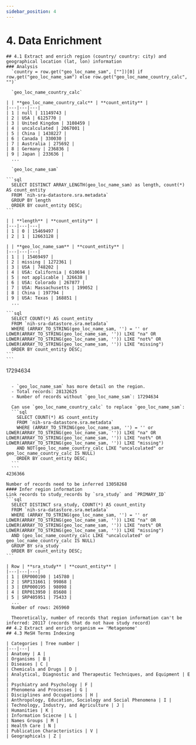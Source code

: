 ```yaml
---
sidebar_position: 4
---
```


# 4. Data Enrichment
	## 4.1 Extract and enrich region (country/ country: city) and geographical location (lat, lon) information
	### Analysis 
	  `country = row.get("geo_loc_name_sam", [""])[0] if row.get("geo_loc_name_sam") else row.get("geo_loc_name_country_calc", "")`  
	    
	  `geo_loc_name_country_calc`  
	    
	| | **geo_loc_name_country_calc** | **count_entity** |
	|---|---|---|
	| 1 | null | 11149743 |
	| 2 | USA | 6125770 |
	| 3 | United Kingdom | 3108459 |
	| 4 | uncalculated | 2067001 |
	| 5 | China | 1438227 |
	| 6 | Canada | 330030 |
	| 7 | Australia | 275692 |
	| 8 | Germany | 236836 |
	| 9 | Japan | 233636 |
	  ...  
	    
	  `geo_loc_name_sam`  
	    
	```sql
	  SELECT DISTINCT ARRAY_LENGTH(geo_loc_name_sam) as length, count(*) AS count_entity
	  FROM `nih-sra-datastore.sra.metadata`
	  GROUP BY length
	  ORDER BY count_entity DESC;
	```
	    
	| | **length** | **count_entity** |
	|---|---|---|
	| 1 | 0 | 15469497 |
	| 2 | 1 | 12663128 |
	    
	| | **geo_loc_name_sam** | **count_entity** |
	|---|---|---|
	| 1 | | 15469497 |
	| 2 | missing | 1272361 |
	| 3 | USA | 748202 |
	| 4 | USA: California | 610694 |
	| 5 | not applicable | 326638 |
	| 6 | USA: Colorado | 267877 |
	| 7 | USA: Massachusetts | 199052 |
	| 8 | China | 197794 |
	| 9 | USA: Texas | 168851 |
	  ...  
	    
	```sql
	  SELECT COUNT(*) AS count_entity
	  FROM `nih-sra-datastore.sra.metadata`
	  WHERE (ARRAY_TO_STRING(geo_loc_name_sam, '') = '' or LOWER(ARRAY_TO_STRING(geo_loc_name_sam, '')) LIKE "na" OR LOWER(ARRAY_TO_STRING(geo_loc_name_sam, '')) LIKE "not%" OR LOWER(ARRAY_TO_STRING(geo_loc_name_sam, '')) LIKE "missing")
	  ORDER BY count_entity DESC;
	```
	```
  17294634
  ```

	- `geo_loc_name_sam` has more detail on the region.
	- Total records: 28132625
	- Number of records without `geo_loc_name_sam`: 17294634

	Can use `geo_loc_name_country_calc` to replace `geo_loc_name_sam`:
	```sql
	  SELECT COUNT(*) AS count_entity
	  FROM `nih-sra-datastore.sra.metadata`
	  WHERE (ARRAY_TO_STRING(geo_loc_name_sam, '') = '' or LOWER(ARRAY_TO_STRING(geo_loc_name_sam, '')) LIKE "na" OR LOWER(ARRAY_TO_STRING(geo_loc_name_sam, '')) LIKE "not%" OR LOWER(ARRAY_TO_STRING(geo_loc_name_sam, '')) LIKE "missing")
	  AND NOT(geo_loc_name_country_calc LIKE "uncalculated" or geo_loc_name_country_calc IS NULL)
	  ORDER BY count_entity DESC;
	```
	```
  4236366
  ```

	Number of records need to be inferred 13058268
	#### Infer region information
	Link records to study_records by `sra_study` and `PRIMARY_ID`
	```sql
	  SELECT DISTINCT sra_study, COUNT(*) AS count_entity
	  FROM `nih-sra-datastore.sra.metadata`
	  WHERE (ARRAY_TO_STRING(geo_loc_name_sam, '') = '' or LOWER(ARRAY_TO_STRING(geo_loc_name_sam, '')) LIKE "na" OR LOWER(ARRAY_TO_STRING(geo_loc_name_sam, '')) LIKE "not%" OR LOWER(ARRAY_TO_STRING(geo_loc_name_sam, '')) LIKE "missing")
	  AND (geo_loc_name_country_calc LIKE "uncalculated" or geo_loc_name_country_calc IS NULL)
	  GROUP BY sra_study
	  ORDER BY count_entity DESC;
	```
	    
	| Row | **sra_study** | **count_entity** |
	|---|---|---|
	| 1 | ERP000190 | 145780 |
	| 2 | SRP131661 | 99868 |
	| 3 | ERP000195 | 98098 |
	| 4 | ERP013950 | 85608 |
	| 5 | SRP405951 | 75433 |
	  ...  
	  Number of rows: 265960
	    
	  Theoretically, number of records that region information can't be inferred: 20117 (records that do not have study record)  
	## 4.2 Extract and enrich organism == 'Metagenome'
	## 4.3 MeSH Terms Indexing
	    
	| Categories | Tree number |
	|---|---|
	| Anatomy | A |
	| Organisms | B |
	| Diseases | C |
	| Chemicals and Drugs | D |
	| Analytical, Diagnostic and Therapeutic Techniques, and Equipment | E |
	| Psychiatry and Psychology | F |
	| Phenomena and Processes | G |
	| Disciplines and Occupations | H |
	| Anthropology, Education, Sociology and Social Phenomena | I |
	| Technology, Industry, and Agriculture | J |
	| Humanities | K |
	| Information Sciecne | L |
	| Names Groups | M |
	| Health Care | N |
	| Publication Characteristics | V |
	| Geographicals | Z |
